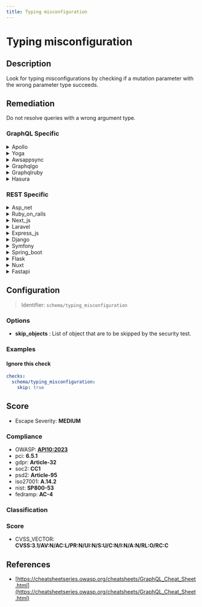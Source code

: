 ```yaml
---
title: Typing misconfiguration
---
```


# Typing misconfiguration

## Description

Look for typing misconfigurations by checking if a mutation parameter with the wrong parameter type succeeds.


## Remediation

Do not resolve queries with a wrong argument type.



### GraphQL Specific

<details>
    <summary>Apollo</summary>

Ensure that all configurations in the Apollo framework engine are correctly set according to the official Apollo documentation. Double-check environment variables, API endpoints, and other settings for accuracy. Use a version control system to track changes and facilitate rollback in case of misconfiguration. Additionally, consider implementing automated checks or a configuration management tool to validate settings before deployment.

</details>

<details>
    <summary>Yoga</summary>

Ensure that the Yoga framework engine configuration files are correctly set with the appropriate parameters, paying close attention to syntax and data types. Validate the configuration by using schema validation tools or built-in framework validators if available. Regularly review and test the configuration in a controlled environment before deploying to production.

</details>

<details>
    <summary>Awsappsync</summary>

To address typing misconfigurations in AWS AppSync, ensure that your schema definitions match the expected types in your resolvers. Validate the schema with AWS AppSync's built-in tools before deployment. Additionally, implement unit tests for your resolvers to catch typing issues early in the development process. Use AWS CloudFormation or the AWS CLI to automate and roll back deployments in case of configuration errors.

</details>

<details>
    <summary>Graphqlgo</summary>

Ensure proper validation and sanitization of user inputs to prevent injection attacks. Implement strict type checking and use parameterized queries or prepared statements to handle data passed to the GraphQL engine. Regularly review and update security configurations and dependencies to mitigate potential vulnerabilities.

</details>

<details>
    <summary>Graphqlruby</summary>

Ensure that the GraphQL Ruby framework is properly configured to use prepared statements or parameterized queries to prevent potential injection attacks. Regularly review and update the configuration settings to maintain security as the application evolves.

</details>

<details>
    <summary>Hasura</summary>

Ensure that the Hasura GraphQL engine configuration is set correctly by reviewing the environment variables and settings in the `config.yaml` file. Verify that the database connection strings, API ports, and other critical settings are accurate and secure. Additionally, use role-based access control to restrict permissions and apply policies that enforce strong security practices. Regularly update the Hasura engine to the latest version to benefit from security patches and improvements.

</details>


### REST Specific

<details>
    <summary>Asp_net</summary>

Ensure strong typing in ASP.NET by using explicit data types and model binding. Validate all inputs against expected types and handle parsing errors gracefully to prevent type-related vulnerabilities.

</details>

<details>
    <summary>Ruby_on_rails</summary>

In Ruby on Rails, ensure strong parameter validation by using the built-in `require` and `permit` methods to whitelist allowed parameters. Additionally, employ Active Record validations to enforce data types and constraints at the model level.

</details>

<details>
    <summary>Next_js</summary>

Ensure proper validation of input types and implement strict type checking in API endpoints to prevent typing misconfigurations in the Next.js application.

</details>

<details>
    <summary>Laravel</summary>

In Laravel, ensure that you are using Eloquent ORM or the query builder's parameter binding to prevent typing misconfigurations and SQL injection vulnerabilities. Avoid using raw queries with user input. Always validate and sanitize input data.

</details>

<details>
    <summary>Express_js</summary>

Ensure proper validation of input types and implement middleware such as `express-validator` to check for data types and patterns before processing requests.

</details>

<details>
    <summary>Django</summary>

In Django, ensure that all query parameters are properly escaped by using the ORM's built-in querysets or by employing parameterized queries with `raw()` or `execute()` methods. Avoid string formatting or concatenation to prevent SQL injection vulnerabilities.

</details>

<details>
    <summary>Symfony</summary>

In Symfony, ensure that you use the built-in form component with proper data types and validation rules to prevent typing misconfigurations. Additionally, leverage the ParamConverter feature for type-hinting and automatic validation of request parameters.

</details>

<details>
    <summary>Spring_boot</summary>

Ensure strong typing in Spring Boot by using DTOs (Data Transfer Objects) with proper validation annotations, and leverage Spring's built-in type conversion to prevent type-related misconfigurations. Additionally, use @Valid on controller method parameters to enforce validation rules.

</details>

<details>
    <summary>Flask</summary>

Ensure proper type checking of user inputs and utilize Flask-WTF or similar extensions to validate form data. Implement custom validation logic if necessary to catch typing misconfigurations.

</details>

<details>
    <summary>Nuxt</summary>

Ensure proper validation of input types and implement strict type checking before passing data to components or API endpoints in Nuxt.js applications to prevent typing misconfigurations.

</details>

<details>
    <summary>Fastapi</summary>

In FastAPI, ensure that all endpoint parameters are explicitly typed and validated using Pydantic models or FastAPI's built-in validation. Use dependency injection to share common validation logic across endpoints.

</details>

## Configuration

> Identifier: `schema/typing_misconfiguration`

### Options

- **skip_objects** : List of object that are to be skipped by the security test.




### Examples



#### Ignore this check

```yaml
checks:
  schema/typing_misconfiguration:
    skip: true
```




## Score

- Escape Severity: **<span className="medium-severity">MEDIUM</span>**

### Compliance

- OWASP: **[API10:2023](https://github.com/OWASP/API-Security/blob/master/editions/2023/en/0xaa-unsafe-consumption-of-apis.md)**
- pci: **6.5.1**
- gdpr: **Article-32**
- soc2: **CC1**
- psd2: **Article-95**
- iso27001: **A.14.2**
- nist: **SP800-53**
- fedramp: **AC-4**

### Classification






### Score

- CVSS_VECTOR: **CVSS:3.1/AV:N/AC:L/PR:N/UI:N/S:U/C:N/I:N/A:N/RL:O/RC:C**


## References

- [https://cheatsheetseries.owasp.org/cheatsheets/GraphQL_Cheat_Sheet.html](https://cheatsheetseries.owasp.org/cheatsheets/GraphQL_Cheat_Sheet.html)
  